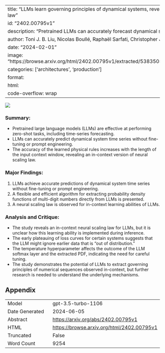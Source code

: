 
---
title: "LLMs learn governing principles of dynamical systems, revealing an in-context neural scaling law"
id: "2402.00795v1"
description: "Pretrained LLMs can accurately forecast dynamical systems without fine-tuning."
author: Toni J. B. Liu, Nicolas Boullé, Raphaël Sarfati, Christopher J. Earls
date: "2024-02-01"
image: "https://browse.arxiv.org/html/2402.00795v1/extracted/5383505/figures/auto_completion_plot.png"
categories: ['architectures', 'production']
format:
  html:
    code-overflow: wrap
---

![](https://browse.arxiv.org/html/2402.00795v1/extracted/5383505/figures/auto_completion_plot.png)

### **Summary:**
- Pretrained large language models (LLMs) are effective at performing zero-shot tasks, including time-series forecasting.
- LLMs can accurately predict dynamical system time series without fine-tuning or prompt engineering.
- The accuracy of the learned physical rules increases with the length of the input context window, revealing an in-context version of neural scaling law.

### Major Findings:
1. LLMs achieve accurate predictions of dynamical system time series without fine-tuning or prompt engineering.
2. A flexible and efficient algorithm for extracting probability density functions of multi-digit numbers directly from LLMs is presented.
3. A neural scaling law is observed for in-context learning abilities of LLMs.

### Analysis and Critique:
- The study reveals an in-context neural scaling law for LLMs, but it is unclear how this learning ability is implemented during inference.
- The early plateauing of loss curves for certain systems suggests that the LLM might ignore earlier data that is "out of distribution."
- The temperature hyperparameter affects the outcome of the LLM softmax layer and the extracted PDF, indicating the need for careful tuning.
- The study demonstrates the potential of LLMs to extract governing principles of numerical sequences observed in-context, but further research is needed to understand the underlying mechanisms.

## Appendix

|          |          |
|----------|----------|
| Model     | gpt-3.5-turbo-1106       |
| Date Generated     | 2024-06-05       |
| Abstract | [https://arxiv.org/abs/2402.00795v1](https://arxiv.org/abs/2402.00795v1)        |
| HTML     | [https://browse.arxiv.org/html/2402.00795v1](https://browse.arxiv.org/html/2402.00795v1)       |
| Truncated       | False       |
| Word Count       | 9254       |